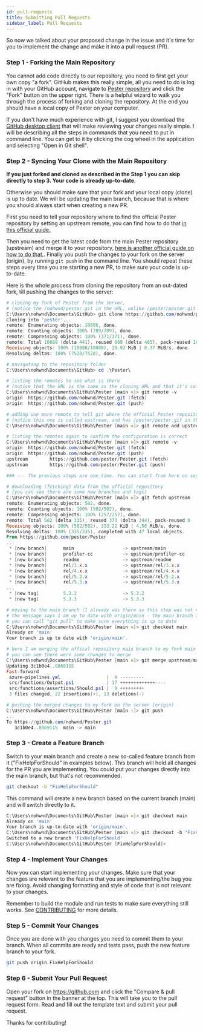 ```yaml
---
id: pull-requests
title: Submitting Pull Requests
sidebar_label: Pull Requests
---
```


So now we talked about your proposed change in the issue and it's time for you to implement the change and make it into a pull request (PR).

### Step 1 - Forking the Main Repository

You cannot add code directly to our repository, you need to first get your own copy "a fork". GitHub makes this really simple, all you need to do is log in with your GitHub account, navigate to [Pester repository](https://github.com/pester/Pester) and click the "Fork" button on the upper right. There is a helpful wizard to walk you through the process of forking and cloning the repository. At the end you should have a local copy of Pester on your computer.

If you don't have much experience with git, I suggest you download the [GitHub desktop client](https://desktop.github.com/) that will make reviewing your changes really simple. I will be describing all the steps in commands that you need to put in command line. You can get to it by clicking the cog wheel in the application and selecting "Open in Git shell".

### Step 2 - Syncing Your Clone with the Main Repository

__If you just forked and cloned as described in the Step 1 you can skip directly to step 3. Your code is already up-to-date.__

Otherwise you should make sure that your fork and your local copy (clone) is up to date. We will be updating the main branch, because that is where you should always start when creating a new PR.

First you need to tell your repository where to find the official Pester repository by setting an upstream remote, you can find how to do that [in this official guide.](https://help.github.com/articles/configuring-a-remote-for-a-fork/)

Then you need to get the latest code from the main Pester repository (upstream) and merge it to your repository, [here is another official guide on how to do that.](https://help.github.com/articles/syncing-a-fork/). Finally you push the changes to your fork on the server (origin), by running `git push` in the command line. You should repeat these steps every time you are starting a new PR, to make sure your code is up-to-date.

Here is the whole process from cloning the repository from an out-dated fork, till pushing the changes to the server:

```powershell
# cloning my fork of Pester from the server,
# (notice the /nohwnd/pester.git in the URL, unlike /pester/pester.git of the official repository)
C:\Users\nohwnd\Documents\GitHub> git clone https://github.com/nohwnd/pester.git
Cloning into 'pester'...
remote: Enumerating objects: 10888, done.
remote: Counting objects: 100% (789/789), done.
remote: Compressing objects: 100% (371/371), done.
remote: Total 10888 (delta 441), reused 689 (delta 405), pack-reused 10099
Receiving objects: 100% (10888/10888), 20.92 MiB | 8.37 MiB/s, done.
Resolving deltas: 100% (7528/7528), done.

# navigating to the repository folder
C:\Users\nohwnd\Documents\GitHub> cd .\Pester\

# listing the remotes to see what is there
# (notice that the URL is the same as the cloning URL and that it's called origin)
C:\Users\nohwnd\Documents\GitHub\Pester [main ≡]> git remote -v
origin  https://github.com/nohwnd/Pester.git (fetch)
origin  https://github.com/nohwnd/Pester.git (push)

# adding one more remote to tell git where the official Pester repository is
# (notice this one is called upstream, and has /pester/pester.git in the URL, unlike the fork)
C:\Users\nohwnd\Documents\GitHub\Pester [main ≡]> git remote add upstream https://github.com/pester/Pester.git

# listing the remotes again to confirm the configuration is correct
C:\Users\nohwnd\Documents\GitHub\Pester [main ≡]> git remote -v
origin  https://github.com/nohwnd/Pester.git (fetch)
origin  https://github.com/nohwnd/Pester.git (push)
upstream        https://github.com/pester/Pester.git (fetch)
upstream        https://github.com/pester/Pester.git (push)

### --- The previous steps are one-time. You can start from here on successive updates. ---

# downloading (fetching) data from the official repository
# (you can see there are some new branches and tags)
C:\Users\nohwnd\Documents\GitHub\Pester [main ≡]> git fetch upstream
remote: Enumerating objects: 502, done.
remote: Counting objects: 100% (502/502), done.
remote: Compressing objects: 100% (257/257), done.
remote: Total 502 (delta 335), reused 373 (delta 244), pack-reused 0
Receiving objects: 100% (502/502), 333.22 KiB | 4.56 MiB/s, done.
Resolving deltas: 100% (335/335), completed with 47 local objects.
From https://github.com/pester/Pester
...
 * [new branch]      main                  -> upstream/main
 * [new branch]      profiler-cc           -> upstream/profiler-cc
 * [new branch]      readme                -> upstream/readme
 * [new branch]      rel/3.x.x             -> upstream/rel/3.x.x
 * [new branch]      rel/4.x.x             -> upstream/rel/4.x.x
 * [new branch]      rel/5.2.x             -> upstream/rel/5.2.x
 * [new branch]      rel/5.3.x             -> upstream/rel/5.3.x
...
 * [new tag]         5.3.2                 -> 5.3.2
 * [new tag]         5.3.3                 -> 5.3.3

# moving to the main branch (I already was there so this step was not necessary.)
# the message says I am up to date with origin/main - the main branch in my fork on the server.
# you can call "git pull" to make sure everything is up to date
C:\Users\nohwnd\Documents\GitHub\Pester [main ≡]> git checkout main
Already on 'main'
Your branch is up to date with 'origin/main'.

# here I am merging the offical repository main branch to my fork main branch
# you can see there were some changes to merge
C:\Users\nohwnd\Documents\GitHub\Pester [main ≡]> git merge upstream/main
Updating 3c1b0e4..8869115
Fast-forward
 azure-pipelines.yml                 |  9 ---------
 src/functions/Output.ps1            | 17 +++++++++++++----
 src/functions/assertions/Should.ps1 |  9 +++++++++
 3 files changed, 22 insertions(+), 13 deletions(-)

# pushing the merged changes to my fork on the server (origin)
C:\Users\nohwnd\Documents\GitHub\Pester [main ↑]> git push
...
To https://github.com/nohwnd/Pester.git
   3c1b0e4..8869115  main -> main
```

### Step 3 - Create a Feature Branch

Switch to your main branch and create a new so-called feature branch from it ("FixHelpForShould" in examples below). This branch will hold all changes for the PR you are implementing. You could put your changes directly into the main branch, but that's not recommended.

```bash
git checkout -b "FixHelpForShould"
```

This command will create a new branch based on the current branch (main) and will switch directly to it.

```powershell
C:\Users\nohwnd\Documents\GitHub\Pester [main ≡]> git checkout main
Already on 'main'
Your branch is up-to-date with 'origin/main'.
C:\Users\nohwnd\Documents\GitHub\Pester [main ≡]> git checkout -b "FixHelpForShould"
Switched to a new branch 'FixHelpForShould'
C:\Users\nohwnd\Documents\GitHub\Pester [FixHelpForShould]>
```

### Step 4 - Implement Your Changes

Now you can start implementing your changes. Make sure that your changes are relevant to the feature that you are implementing/the bug you are fixing.
Avoid changing formatting and style of code that is not relevant to your changes.

Remember to build the module and run tests to make sure everything still works. See [CONTRIBUTING](https://github.com/pester/Pester/blob/main/CONTRIBUTING.md) for more details.

### Step 5 - Commit Your Changes

Once you are done with you changes you need to commit them to your branch.
When all commits are ready and tests pass, push the new feature branch to your fork.

```bash
git push origin FixHelpForShould
```

### Step 6 - Submit Your Pull Request

Open your fork on https://github.com and click the "Compare & pull request" button in the banner at the top.
This will take you to the pull request form. Read and fill out the template text and submit your pull request.

Thanks for contributing!
